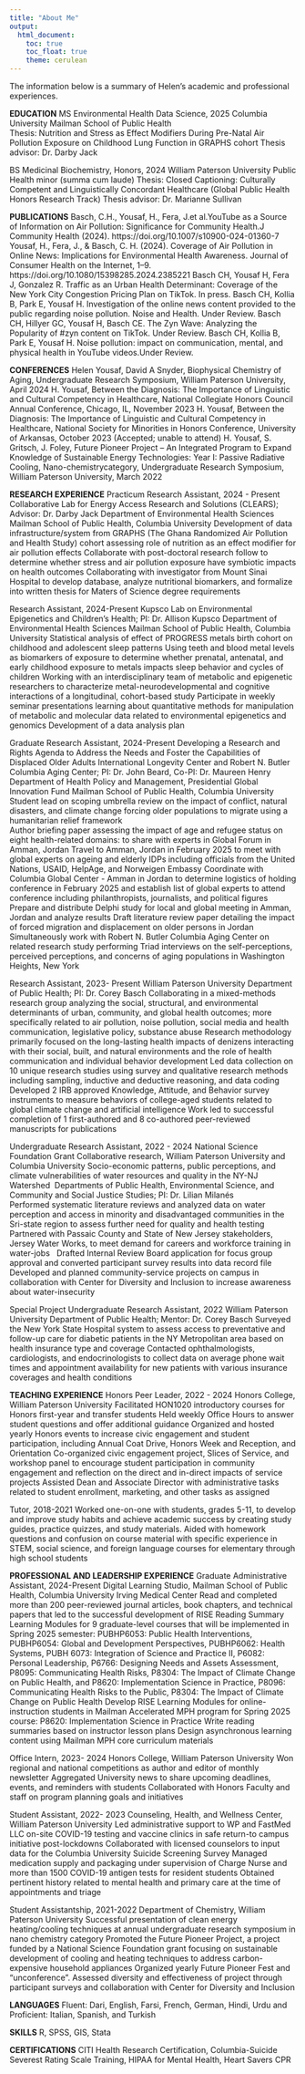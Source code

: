 ```yaml
---
title: "About Me"
output: 
  html_document:
    toc: true
    toc_float: true
    theme: cerulean
---
```


The information below is a summary of Helen's academic and professional experiences. 

**EDUCATION**
MS Environmental Health Data Science, 2025 
Columbia University Mailman School of Public Health 						            
Thesis: Nutrition and Stress as Effect Modifiers During Pre-Natal Air Pollution Exposure on Childhood Lung Function in GRAPHS cohort 
Thesis advisor: Dr. Darby Jack 	

BS Medicinal Biochemistry, Honors, 2024 
William Paterson University 
Public Health minor (summa cum laude)
Thesis: Closed Captioning: Culturally Competent and Linguistically Concordant Healthcare (Global Public Health Honors Research Track)
Thesis advisor: Dr. Marianne Sullivan					   		   

**PUBLICATIONS**
Basch, C.H., Yousaf, H., Fera, J.et al.YouTube as a Source of Information on Air Pollution: Significance for Community Health.J Community Health (2024). https://doi.org/10.1007/s10900-024-01360-7
Yousaf, H., Fera, J., & Basch, C. H. (2024). Coverage of Air Pollution in Online News: Implications for Environmental Health Awareness. Journal of Consumer Health on the Internet, 1–9. https://doi.org/10.1080/15398285.2024.2385221
Basch CH, Yousaf H, Fera J, Gonzalez R. Traffic as an Urban Health Determinant: Coverage of the New York City Congestion Pricing Plan on TikTok. In press.
Basch CH, Kollia B, Park E, Yousaf H. Investigation of the online news content provided to the public regarding noise pollution. Noise and Health. Under Review.
Basch CH, Hillyer GC, Yousaf H, Basch CE. The Zyn Wave: Analyzing the Popularity of #zyn content on TikTok. Under Review. 
Basch CH, Kollia B, Park E, Yousaf H. Noise pollution: impact on communication, mental, and physical health in YouTube videos.Under Review.

**CONFERENCES**
Helen Yousaf, David A Snyder, Biophysical Chemistry of Aging, Undergraduate Research Symposium, William Paterson University, April 2024
H. Yousaf, Between the Diagnosis: The Importance of Linguistic and Cultural Competency in Healthcare, National Collegiate Honors Council Annual Conference, Chicago, IL, November 2023
H. Yousaf, Between the Diagnosis: The Importance of Linguistic and Cultural Competency in Healthcare, National Society for Minorities in Honors Conference, University of Arkansas, October 2023 (Accepted; unable to attend)
H. Yousaf, S. Gritsch, J. Foley, Future Pioneer Project – An Integrated Program to Expand Knowledge of Sustainable Energy Technologies: Year I: Passive Radiative Cooling, Nano-chemistrycategory, Undergraduate Research Symposium, William Paterson University, March 2022


**RESEARCH EXPERIENCE**
Practicum Research Assistant, 2024 - Present
Collaborative Lab for Energy Access Research and Solutions (CLEARS); Advisor: Dr. Darby Jack 
Department of Environmental Health Sciences 
Mailman School of Public Health, Columbia University 
Development of data infrastructure/system from GRAPHS (The Ghana Randomized Air Pollution and Health Study) cohort assessing role of nutrition as an effect modifier for air pollution effects 
Collaborate with post-doctoral research follow to determine whether stress and air pollution exposure have symbiotic impacts on health outcomes 
Collaborating with investigator from Mount Sinai Hospital to develop database, analyze nutritional biomarkers, and formalize into written thesis for Maters of Science degree requirements 

Research Assistant, 2024-Present
Kupsco Lab on Environmental Epigenetics and Children’s Health; PI: Dr. Allison Kupsco
Department of Environmental Health Sciences 
Mailman School of Public Health, Columbia University 
Statistical analysis of effect of PROGRESS metals birth cohort on childhood and adolescent sleep patterns 
Using teeth and blood metal levels as biomarkers of exposure to determine whether prenatal, antenatal, and early childhood exposure to metals impacts sleep behavior and cycles of children 
Working with an interdisciplinary team of metabolic and epigenetic researchers to characterize metal-neurodevelopmental and cognitive interactions of a longitudinal, cohort-based study 
Participate in weekly seminar presentations learning about quantitative methods for manipulation of metabolic and molecular data related to environmental epigenetics and genomics 
Development of a data analysis plan 

Graduate Research Assistant, 2024-Present
Developing a Research and Rights Agenda to Address the Needs and Foster the Capabilities of Displaced Older Adults
International Longevity Center and Robert N. Butler Columbia Aging Center; PI: Dr. John Beard, Co-PI: Dr. Maureen Henry
Department of Health Policy and Management, Presidential Global Innovation Fund
Mailman School of Public Health, Columbia University 
Student lead on scoping umbrella review on the impact of conflict, natural disasters, and climate change forcing older populations to migrate using a humanitarian relief framework  
Author briefing paper assessing the impact of age and refugee status on eight health-related domains: to share with experts in Global Forum in Amman, Jordan 
Travel to Amman, Jordan in February 2025 to meet with global experts on ageing and elderly IDPs including officials from the United Nations, USAID, HelpAge, and Norweigen Embassy 
Coordinate with Columbia Global Center - Amman in Jordan to determine logistics of holding conference in February 2025 and establish list of global experts to attend conference including philanthropists, journalists, and political figures  
Prepare and distribute Delphi study for local and global meeting in Amman, Jordan and analyze results
Draft literature review paper detailing the impact of forced migration and displacement on older persons in Jordan 
Simultaneously work with Robert N. Butler Columbia Aging Center on related research study performing Triad interviews on the self-perceptions, perceived perceptions, and concerns of aging populations in Washington Heights, New York

Research Assistant, 2023- Present
William Paterson University 
Department of Public Health; PI: Dr. Corey Basch
Collaborating in a mixed-methods research group analyzing the social, structural, and environmental determinants of urban, community, and global health outcomes; more specifically related to air pollution, noise pollution, social media and health communication, legislative policy, substance abuse 
Research methodology primarily focused on the long-lasting health impacts of denizens interacting with their social, built, and natural environments and the role of health communication and individual behavior development 
Led data collection on 10 unique research studies using survey and qualitative research methods including sampling, inductive and deductive reasoning, and data coding
Developed 2 IRB approved Knowledge, Attitude, and Behavior survey instruments to measure behaviors of college-aged students related to global climate change and artificial intelligence 
Work led to successful completion of 1 first-authored and 8 co-authored peer-reviewed manuscripts for publications 

Undergraduate Research Assistant, 2022 - 2024
National Science Foundation Grant
Collaborative research, William Paterson University and Columbia University
Socio-economic patterns, public perceptions, and climate vulnerabilities of water resources and quality in the NY-NJ Watershed 
Departments of Public Health, Environmental Science, and Community and Social Justice Studies; PI: Dr. Lilian Milanés	
Performed systematic literature reviews and analyzed data on water perception and access in minority and disadvantaged communities in the Sri-state region to assess further need for quality and health testing 
Partnered with Passaic County and State of New Jersey stakeholders, Jersey Water Works, to meet demand for careers and workforce training in water-jobs  
Drafted Internal Review Board application for focus group approval and converted participant survey results into data record file
Developed and planned community-service projects on campus in collaboration with Center for Diversity and Inclusion to increase awareness about water-insecurity 

Special Project Undergraduate Research Assistant, 2022
William Paterson University 
Department of Public Health; Mentor: Dr. Corey Basch
Surveyed the New York State Hospital system to assess access to preventative and follow-up care for diabetic patients in the NY Metropolitan area based on health insurance type and coverage
Contacted ophthalmologists, cardiologists, and endocrinologists to collect data on average phone wait times and appointment availability for new patients with various insurance coverages and health conditions

**TEACHING EXPERIENCE**
Honors Peer Leader, 2022 - 2024
Honors College, William Paterson University 
Facilitated HON1020 introductory courses for Honors first-year and transfer students
Held weekly Office Hours to answer student questions and offer additional guidance
Organized and hosted yearly Honors events to increase civic engagement and student participation, including Annual Coat Drive, Honors Week and Reception, and Orientation
Co-organized civic engagement project, Slices of Service, and workshop panel to encourage student participation in community engagement and reflection on the direct and in-direct impacts of service projects
Assisted Dean and Associate Director with administrative tasks related to student enrollment, marketing, and other tasks as assigned

Tutor, 2018-2021
Worked one-on-one with students, grades 5-11, to develop and improve study habits and achieve academic success by creating study guides, practice quizzes, and study materials.
Aided with homework questions and confusion on course material with specific experience in STEM, social science, and foreign language courses for elementary through high school students

**PROFESSIONAL AND LEADERSHIP EXPERIENCE**
Graduate Administrative Assistant, 2024-Present
Digital Learning Studio, Mailman School of Public Health, Columbia University Irving Medical Center 
Read and completed more than 200 peer-reviewed journal articles, book chapters, and technical papers that led to the successful development of RISE Reading Summary Learning Modules for 9 graduate-level courses that will be implemented in Spring 2025 semester: PUBHP6053: Public Health Interventions, PUBHP6054: Global and Development Perspectives, PUBHP6062: Health Systems, PUBH 6073: Integration of Science and Practice II, P6082: Personal Leadership, P6766: Designing Needs and Assets Assessment, P8095: Communicating Health Risks, P8304: The Impact of Climate Change on Public Health, and P8620: Implementation Science in Practice, P8096: Communicating Health Risks to the Public, P8304: The Impact of Climate Change on Public Health 
Develop RISE Learning Modules for online-instruction students in Mailman Accelerated MPH program for Spring 2025 course: P8620: Implementation Science in Practice
Write reading summaries based on instructor lesson plans
Design asynchronous learning content using Mailman MPH core curriculum materials 

Office Intern, 2023- 2024
Honors College, William Paterson University 
Won regional and national competitions as author and editor of monthly newsletter
Aggregated University news to share upcoming deadlines, events, and reminders with students 
Collaborated with Honors Faculty and staff on program planning goals and initiatives 

Student Assistant, 2022- 2023
Counseling, Health, and Wellness Center, William Paterson University
Led administrative support to WP and FastMed LLC on-site COVID-19 testing and vaccine clinics in safe return-to campus initiative post-lockdowns 
Collaborated with licensed counselors to input data for the Columbia University Suicide Screening Survey
Managed medication supply and packaging under supervision of Charge Nurse and more than 1500 COVID-19 antigen tests for resident students
Obtained pertinent history related to mental health and primary care at the time of appointments and triage

Student Assistantship, 2021-2022
Department of Chemistry, William Paterson University
Successful presentation of clean energy heating/cooling techniques at annual undergraduate research symposium in nano chemistry category 
Promoted the Future Pioneer Project, a project funded by a National Science Foundation grant focusing on sustainable development of cooling and heating techniques to address carbon-expensive household appliances 
Organized yearly Future Pioneer Fest and “unconference”.
Assessed diversity and effectiveness of project through participant surveys and collaboration with Center for Diversity and Inclusion

**LANGUAGES**
Fluent: Dari, English, Farsi, French, German, Hindi, Urdu and Proficient: Italian, Spanish, and Turkish 

**SKILLS**
R, SPSS, GIS, Stata

**CERTIFICATIONS**
CITI Health Research Certification, Columbia-Suicide Severest Rating Scale Training, HIPAA for Mental Health, Heart Savers CPR